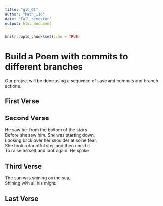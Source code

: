 ```yaml
---
title: "git_01"
author: "Math_116"
date: "Fall semester"
output: html_document
---
```


```r
knitr::opts_chunk$set(echo = TRUE)
```
# Build a Poem with commits to different branches
Our project will be done using a sequence of save and commits and branch actions.
<!-- Do not modify or change any text in "!--" bracketed areas such as this --- these are instructions to
you, if you change any of this the git program will notice it and compromise your git merging strategy !-->

## First Verse 
<!--Put the first five lines of a poem by Lewis Carrol in this section!-->

## Second Verse
<!--Put the first five lines of a poem by Robert Frost here!-->
He saw her from the bottom of the stairs  
Before she saw him.  She was starting down,  
Looking back over her shoulder at some fear.  
She took a doubtful step and then undid it  
To raise herself and look again.  He spoke  

## Third Verse
<!--Put the first two verses of The Walrus and the Carpenter here!-->The sun was shining on the sea,  
      Shining with all his might:  

## Last Verse
<!--Put a short poem of your choice 8-20 lines,here!-->
